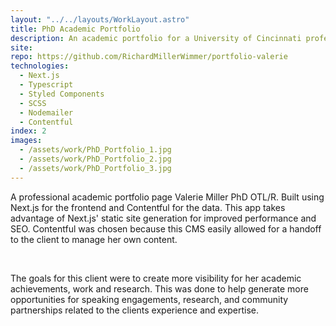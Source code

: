 ```yaml
---
layout: "../../layouts/WorkLayout.astro"
title: PhD Academic Portfolio
description: An academic portfolio for a University of Cincinnati professor and researcher. This app is built using Nextjs and Contentful along with other technologies.
site:
repo: https://github.com/RichardMillerWimmer/portfolio-valerie
technologies:
  - Next.js
  - Typescript
  - Styled Components
  - SCSS
  - Nodemailer
  - Contentful
index: 2
images:
  - /assets/work/PhD_Portfolio_1.jpg
  - /assets/work/PhD_Portfolio_2.jpg
  - /assets/work/PhD_Portfolio_3.jpg
---
```


A professional academic portfolio page Valerie Miller PhD OTL/R. Built using Next.js for the frontend and Contentful for the data. This app takes advantage of Next.js' static site generation for improved performance and SEO. Contentful was chosen because this CMS easily allowed for a handoff to the client to manage her own content.

<br />

The goals for this client were to create more visibility for her academic achievements, work and research. This was done to help generate more opportunities for speaking engagements, research, and community partnerships related to the clients experience and expertise.
